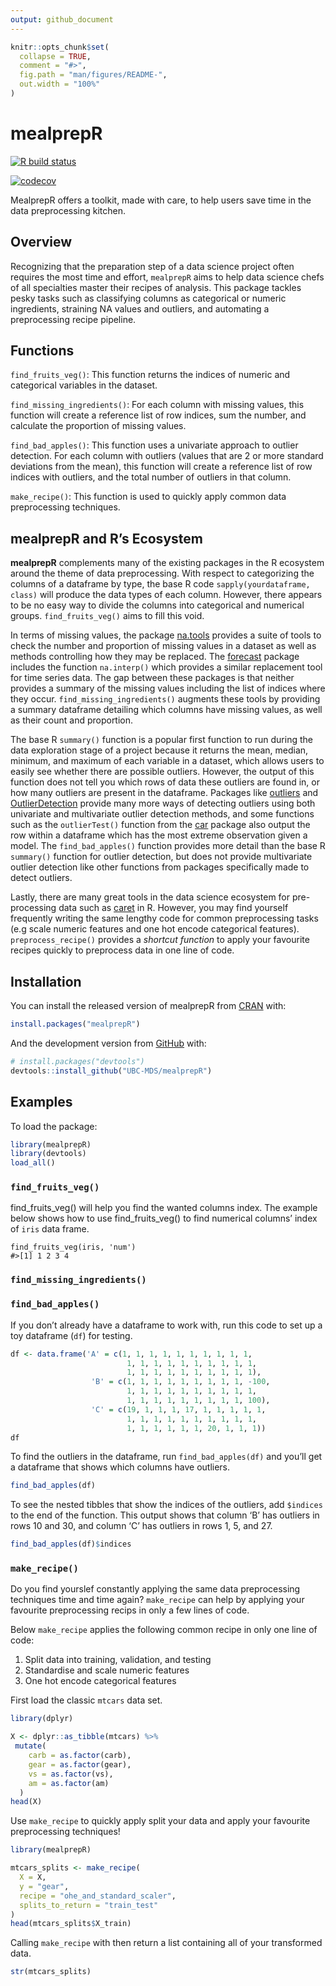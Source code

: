 ```yaml
---
output: github_document
---
```


<!-- README.md is generated from README.Rmd. Please edit that file -->

```r
knitr::opts_chunk$set(
  collapse = TRUE,
  comment = "#>",
  fig.path = "man/figures/README-",
  out.width = "100%"
)
```


# mealprepR

<!-- badges: start -->

[![R build status](https://github.com/UBC-MDS/mealprepR/workflows/R-CMD-check/badge.svg)](https://github.com/UBC-MDS/mealprepR/actions) 

[![codecov](https://codecov.io/gh/UBC-MDS/mealprepR/branch/master/graph/badge.svg)](https://codecov.io/gh/UBC-MDS/mealprepR)


<!-- badges: end -->

MealprepR offers a toolkit, made with care, to help users save time in the data preprocessing kitchen.

## Overview

Recognizing that the preparation step of a data science project often requires the most time and effort, `mealprepR` aims to help data science chefs of all specialties master their recipes of analysis. This package tackles pesky tasks such as classifying columns as categorical or numeric ingredients, straining NA values and outliers, and automating a preprocessing recipe pipeline.

## Functions

`find_fruits_veg()`: This function returns the indices of numeric and categorical variables in the dataset.

`find_missing_ingredients()`: For each column with missing values, this function will create a reference list of row indices, sum the number, and calculate the proportion of missing values.

`find_bad_apples()`: This function uses a univariate approach to outlier detection. For each column with outliers (values that are 2 or more standard deviations from the mean), this function will create a reference list of row indices with outliers, and the total number of outliers in that column.

`make_recipe()`: This function is used to quickly apply common data preprocessing techniques.

## mealprepR and R's Ecosystem

**mealprepR** complements many of the existing packages in the R ecosystem around the theme of data preprocessing. With respect to categorizing the columns of a dataframe by type, the base R code `sapply(yourdataframe, class)` will produce the data types of each column. However, there appears to be no easy way to divide the columns into categorical and numerical groups. `find_fruits_veg()` aims to fill this void.  

In terms of missing values, the package [na.tools](https://cran.r-project.org/web/packages/na.tools/na.tools.pdf) provides a suite of tools to check the number and proportion of missing values in a dataset as well as methods controlling how they may be replaced. The [forecast](https://cloud.r-project.org/web/packages/forecast/forecast.pdf) package includes the function `na.interp()` which provides a similar replacement tool for time series data. The gap between these packages is that neither provides a summary of the missing values including the list of indices where they occur. `find_missing_ingredients()` augments these tools by providing a summary dataframe detailing which columns have missing values, as well as their count and proportion.

The base R `summary()` function is a popular first function to run during the data exploration stage of a project because it returns the mean, median, minimum, and maximum of each variable in a dataset, which allows users to easily see whether there are possible outliers. However, the output of this function does not tell you which rows of data these outliers are found in, or how many outliers are present in the dataframe. Packages like [outliers](https://cran.r-project.org/web/packages/outliers/outliers.pdf) and [OutlierDetection](https://cran.r-project.org/web/packages/OutlierDetection/OutlierDetection.pdf) provide many more ways of detecting outliers using both univariate and multivariate outlier detection methods, and some functions such as the `outlierTest()` function from the [car](https://cran.r-project.org/web/packages/car/car.pdf) package also output the row within a dataframe which has the most extreme observation given a model. The `find_bad_apples()` function provides more detail than the base R `summary()` function for outlier detection, but does not provide multivariate outlier detection like other functions from packages specifically made to detect outliers.

Lastly, there are many great tools in the data science ecosystem for pre-processing data such as [caret](https://cran.r-project.org/web/packages/caret/caret.pdf) in R. However, you may find yourself frequently writing the same lengthy code for common preprocessing tasks (e.g scale numeric features and one hot encode categorical features). `preprocess_recipe()` provides a _shortcut function_ to apply your favourite recipes quickly to preprocess data in one line of code.


## Installation

You can install the released version of mealprepR from
[CRAN](https://CRAN.R-project.org) with:

``` r
install.packages("mealprepR")
```

And the development version from [GitHub](https://github.com/) with:

``` r
# install.packages("devtools")
devtools::install_github("UBC-MDS/mealprepR")
```

## Examples

To load the package:
```r
library(mealprepR)
library(devtools)
load_all()
```

### `find_fruits_veg()`

find_fruits_veg() will help you find the wanted columns index.
The example below shows how to use find_fruits_veg() to find numerical 
columns' index of `iris` data frame.

```
find_fruits_veg(iris, 'num')
#>[1] 1 2 3 4
```

### `find_missing_ingredients()`

### `find_bad_apples()`

If you don't already have a dataframe to work with, run this code to set up a toy dataframe (`df`) for testing.
```r
df <- data.frame('A' = c(1, 1, 1, 1, 1, 1, 1, 1, 1, 1,
                          1, 1, 1, 1, 1, 1, 1, 1, 1, 1,
                          1, 1, 1, 1, 1, 1, 1, 1, 1, 1),
                  'B' = c(1, 1, 1, 1, 1, 1, 1, 1, 1, -100,
                          1, 1, 1, 1, 1, 1, 1, 1, 1, 1,
                          1, 1, 1, 1, 1, 1, 1, 1, 1, 100),
                  'C' = c(19, 1, 1, 1, 17, 1, 1, 1, 1, 1,
                          1, 1, 1, 1, 1, 1, 1, 1, 1, 1,
                          1, 1, 1, 1, 1, 1, 20, 1, 1, 1))
df
```

To find the outliers in the dataframe, run `find_bad_apples(df)` and you'll get a dataframe that shows which columns have outliers.
```r
find_bad_apples(df)
```


To see the nested tibbles that show the indices of the outliers, add `$indices` to the end of the function. This output shows that column 'B' has outliers in rows 10 and 30, and column 'C' has outliers in rows 1, 5, and 27.
```r
find_bad_apples(df)$indices
```

### `make_recipe()`

Do you find yourslef constantly applying the same data preprocessing techniques time and time again? `make_recipe` can help by applying your favourite preprocessing recips in only a few lines of code.

Below `make_recipe` applies the following common recipe in only one line of code:

1. Split data into training, validation, and testing
2. Standardise and scale numeric features
3. One hot encode categorical features

First load the classic `mtcars` data set.

```r
library(dplyr)

X <- dplyr::as_tibble(mtcars) %>%
 mutate(
    carb = as.factor(carb),
    gear = as.factor(gear),
    vs = as.factor(vs),
    am = as.factor(am)
  )
head(X)
```

Use `make_recipe` to quickly apply split your data and apply your favourite preprocessing techniques!

```r
library(mealprepR)

mtcars_splits <- make_recipe(
  X = X, 
  y = "gear", 
  recipe = "ohe_and_standard_scaler", 
  splits_to_return = "train_test"
)
head(mtcars_splits$X_train)
```

Calling `make_recipe` with then return a list containing all of your transformed data.

```r
str(mtcars_splits)
```




